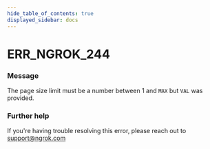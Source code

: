 ```yaml
---
hide_table_of_contents: true
displayed_sidebar: docs
---
```



# ERR_NGROK_244

### Message

The page size limit must be a number between 1 and `MAX` but `VAL` was provided.

### Further help

If you're having trouble resolving this error, please reach out to [support@ngrok.com](mailto:support@ngrok.com?subject=Help%20with%20ERR_NGROK_244)

<ErrorDetails error="err_ngrok_244" />
